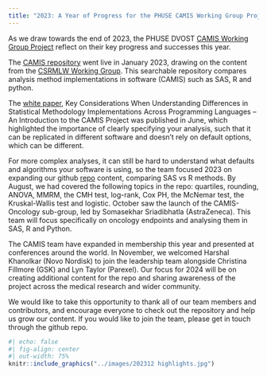 ```yaml
---
title: "2023: A Year of Progress for the PHUSE CAMIS Working Group Project"
---
```


As we draw towards the end of 2023, the PHUSE DVOST [CAMIS Working Group Project](https://advance.phuse.global/pages/viewpage.action?pageId=327874) reflect on their key progress and successes this year.

The [CAMIS repository](https://psiaims.github.io/CAMIS/) went live in January 2023, drawing on the content from the [CSRMLW Working Group](https://github.com/phuse-org/CSRMLW). This searchable repository compares analysis method implementations in software (CAMIS) such as SAS, R and python.

The [white paper](https://phuse.s3.eu-central-1.amazonaws.com/Deliverables/Data+Visualisation+%26+Open+Source+Technology/WP077.pdf), Key Considerations When Understanding Differences in Statistical Methodology Implementations Across Programming Languages -- An Introduction to the CAMIS Project was published in June, which highlighted the importance of clearly specifying your analysis, such that it can be replicated in different software and doesn't rely on default options, which can be different.

For more complex analyses, it can still be hard to understand what defaults and algorithms your software is using, so the team focused 2023 on expanding our github [repo](repo) content, comparing SAS vs R methods. By August, we had covered the following topics in the repo: quartiles, rounding, ANOVA, MMRM, the CMH test, log-rank, Cox PH, the McNemar test, the Kruskal-Wallis test and logistic. October saw the launch of the CAMIS-Oncology sub-group, led by Somasekhar Sriadibhatla (AstraZeneca). This team will focus specifically on oncology endpoints and analysing them in SAS, R and Python.

The CAMIS team have expanded in membership this year and presented at conferences around the world. In November, we welcomed Harshal Khanolkar (Novo Nordisk) to join the leadership team alongside Christina Fillmore (GSK) and Lyn Taylor (Parexel). Our focus for 2024 will be on creating additional content for the repo and sharing awareness of the project across the medical research and wider community.

We would like to take this opportunity to thank all of our team members and contributors, and encourage everyone to check out the repository and help us grow our content. If you would like to join the team, please get in touch through the github repo.

```r
#| echo: false
#| fig-align: center
#| out-width: 75%
knitr::include_graphics("../images/202312 highlights.jpg")   
```
